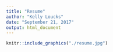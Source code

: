 ```yaml
---
title: "Resume"
author: "Kelly Loucks"
date: "September 21, 2017"
output: html_document
---
```


```r
knitr::include_graphics("./resume.jpg")

```